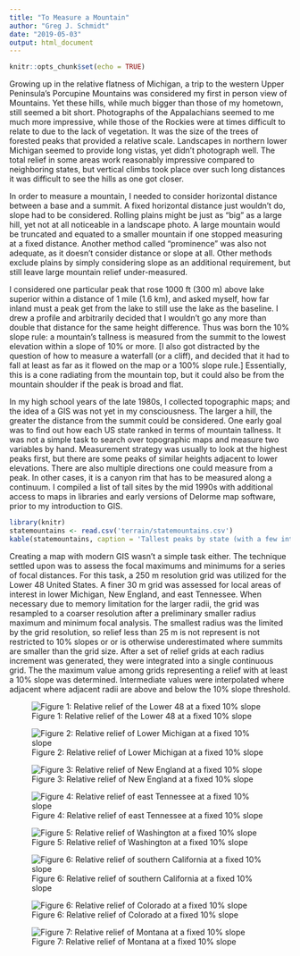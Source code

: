 ```yaml
---
title: "To Measure a Mountain"
author: "Greg J. Schmidt"
date: "2019-05-03"
output: html_document
---
```

<html><head><style>li {list-style-type: none;}</style></head></html>
```r

knitr::opts_chunk$set(echo = TRUE)
```
Growing up in the relative flatness of Michigan, a trip to the western Upper Peninsula's Porcupine Mountains was considered my first in person view of Mountains. Yet these hills, while much bigger than those of my hometown, still seemed a bit short. Photographs of the Appalachians seemed to me much more impressive, while those of the Rockies were at times difficult to relate to due to the lack of vegetation. It was the size of the trees of forested peaks that provided a relative scale. Landscapes in northern lower Michigan seemed to provide long vistas, yet didn't photograph well. The total relief in some areas work reasonably impressive compared to neighboring states, but vertical climbs took place over such long distances it was difficult to see the hills as one got closer.

In order to measure a mountain, I needed to consider horizontal distance between a base and a summit. A fixed horizontal distance just wouldn't do, slope had to be considered. Rolling plains might be just as "big" as a large hill, yet not at all noticeable in a landscape photo. A large mountain would be truncated and equated to a smaller mountain if one stopped measuring at a fixed distance. Another method called "prominence" was also not adequate, as it doesn't consider distance or slope at all. Other methods exclude plains by simply considering slope as an additional requirement, but still leave large mountain relief under-measured. 

I considered one particular peak that rose 1000 ft (300 m) above lake superior within a distance of 1 mile (1.6 km), and asked myself, how far inland must a peak get from the lake to still use the lake as the baseline. I drew a profile and arbitrarily decided that I wouldn't go any more than double that distance for the same height difference. Thus was born the 10% slope rule: a mountain's tallness is measured from the summit to the lowest elevation within a slope of 10% or more. [I also got distracted by the question of how to measure a waterfall (or a cliff), and decided that it had to fall at least as far as it flowed on the map or a 100% slope rule.] Essentially, this is a cone radiating from the mountain top, but it could also be from the mountain shoulder if the peak is broad and flat.

In my high school years of the late 1980s, I collected topographic maps; and the idea of a GIS was not yet in my consciousness. The larger a hill, the greater the distance from the summit could be considered. One early goal was to find out how each US state ranked in terms of mountain tallness. It was not a simple task to search over topographic maps and measure two variables by hand. Measurement strategy was usually to look at the highest peaks first, but there are some peaks of similar heights adjacent to lower elevations. There are also multiple directions one could measure from a peak. In other cases, it is a canyon rim that has to be measured along a continuum. I compiled a list of tall sites by the mid 1990s with additional access to maps in libraries and early versions of Delorme map software, prior to my introduction to GIS.

```r
library(knitr)
statemountains <- read.csv('terrain/statemountains.csv')
kable(statemountains, caption = 'Tallest peaks by state (with a few international superlatives) - maximum elevation range in meters within a 10% Slope ')
```

Creating a map with modern GIS wasn't a simple task either. The technique settled upon was to assess the focal maximums and minimums for a series of focal distances. For this task, a 250 m resolution grid was utilized for the Lower 48 United States. A finer 30 m grid was assessed for local areas of interest in lower Michigan, New England, and east Tennessee. When necessary due to memory limitation for the larger radii, the grid was resampled to a coarser resolution after a preliminary smaller radius maximum and minimum focal analysis. The smallest radius was the limited by the grid resolution, so relief less than 25 m is not represent is not restricted to 10% slopes or or is otherwise underestimated where summits are smaller than the grid size. After a set of relief grids at each radius increment was generated, they were integrated into a single continuous grid. The the maximum value among grids representing a relief with at least a 10% slope was determined. Intermediate values were interpolated where adjacent where adjacent radii are above and below the 10% slope threshold.

![Figure 1: Relative relief of the Lower 48 at a fixed 10% slope](terrain/reliefnational.png)


![Figure 2: Relative relief of Lower Michigan at a fixed 10% slope](terrain/Region12West_LocalRelief-cty.png)

![Figure 3: Relative relief of New England at a fixed 10% slope](terrain/Region12East_LocalRelief-cty.png)

![Figure 4: Relative relief of east Tennessee at a fixed 10% slope](terrain/Region06East_LocalRelief-cty.png)

![Figure 5: Relative relief of Washington at a fixed 10% slope](terrain/Washington_LocalRelief-cty.png)

![Figure 6: Relative relief of southern California at a fixed 10% slope](terrain/SCal_LocalRelief-cty.png)


![Figure 6: Relative relief of Colorado at a fixed 10% slope](terrain/Col_LocalRelief-cty.png)


![Figure 7: Relative relief of Montana at a fixed 10% slope](terrain/Montana_LocalRelief-cty.png)



